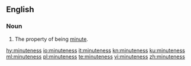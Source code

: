 ==English==
===Noun===
{{en-noun|-}}

#The property of being [[minute]].

[[hy:minuteness]]
[[io:minuteness]]
[[it:minuteness]]
[[kn:minuteness]]
[[ku:minuteness]]
[[ml:minuteness]]
[[pl:minuteness]]
[[te:minuteness]]
[[vi:minuteness]]
[[zh:minuteness]]